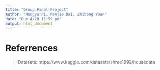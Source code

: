 ```yaml
---
title: "Group Final Project"
author: "Hongyu Pi, Renjie Dai, Zhibang Yuan"
date: "Due 4/28 11:59 pm"
output: html_document
---
```






# Referrences

> Datasets: https://www.kaggle.com/datasets/shree1992/housedata